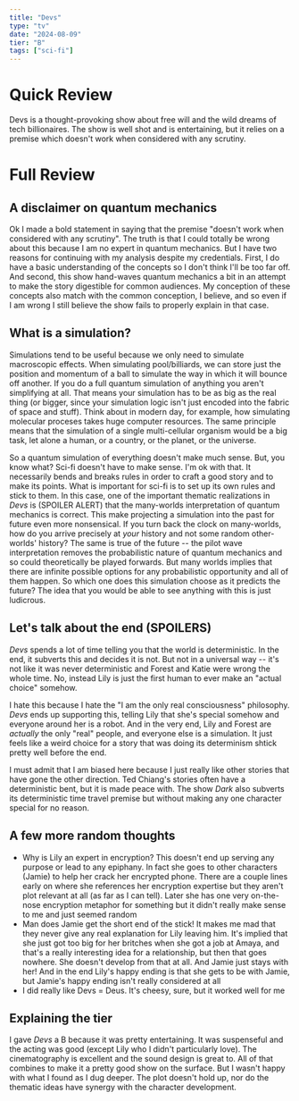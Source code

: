 ```yaml
---
title: "Devs"
type: "tv"
date: "2024-08-09"
tier: "B"
tags: ["sci-fi"]
---
```


# Quick Review
Devs is a thought-provoking show about free will and the wild dreams of tech billionaires. The show is well shot and is entertaining, but it relies on a premise which doesn't work when considered with any scrutiny.

# Full Review
## A disclaimer on quantum mechanics
Ok I made a bold statement in saying that the premise "doesn't work when considered with any scrutiny". The truth is that I could totally be wrong about this because I am no expert in quantum mechanics. But I have two reasons for continuing with my analysis despite my credentials. First, I do have a basic understanding of the concepts so I don't think I'll be too far off. And second, this show hand-waves quantum mechanics a bit in an attempt to make the story digestible for common audiences. My conception of these concepts also match with the common conception, I believe, and so even if I am wrong I still believe the show fails to properly explain in that case.

## What is a simulation?
Simulations tend to be useful because we only need to simulate macroscopic effects. When simulating pool/billiards, we can store just the position and momentum of a ball to simulate the way in which it will bounce off another. If you do a full quantum simulation of anything you aren't simplifying at all. That means your simulation has to be as big as the real thing (or bigger, since your simulation logic isn't just encoded into the fabric of space and stuff). Think about in modern day, for example, how simulating molecular proceses takes huge computer resources. The same principle means that the simulation of a single multi-cellular organism would be a big task, let alone a human, or a country, or the planet, or the universe.

So a quantum simulation of everything doesn't make much sense. But, you know what? Sci-fi doesn't have to make sense. I'm ok with that. It necessarily bends and breaks rules in order to craft a good story and to make its points. What is important for sci-fi is to set up its own rules and stick to them. In this case, one of the important thematic realizations in _Devs_ is (SPOILER ALERT) that the many-worlds interpretation of quantum mechanics is correct. This make projecting a simulation into the past for future even more nonsensical. If you turn back the clock on many-worlds, how do you arrive precisely at _your_ history and not some random other-worlds' history? The same is true of the future -- the pilot wave interpretation removes the probabilistic nature of quantum mechanics and so could theoretically be played forwards. But many worlds implies that there are infinite possible options for any probabilistic opportunity and all of them happen. So which one does this simulation choose as it predicts the future? The idea that you would be able to see anything with this is just ludicrous.

## Let's talk about the end (SPOILERS)
_Devs_ spends a lot of time telling you that the world is deterministic. In the end, it subverts this and decides it is not. But not in a universal way -- it's not like it was never deterministic and Forest and Katie were wrong the whole time. No, instead Lily is just the first human to ever make an "actual choice" somehow.

I hate this because I hate the "I am the only real consciousness" philosophy. _Devs_ ends up supporting this, telling Lily that she's special somehow and everyone around her is a robot. And in the very end, Lily and Forest are _actually_ the only "real" people, and everyone else is a simulation. It just feels like a weird choice for a story that was doing its determinism shtick pretty well before the end.

I must admit that I am biased here because I just really like other stories that have gone the other direction. Ted Chiang's stories often have a deterministic bent, but it is made peace with. The show _Dark_ also subverts its deterministic time travel premise but without making any one character special for no reason.

## A few more random thoughts
- Why is Lily an expert in encryption? This doesn't end up serving any purpose or lead to any epiphany. In fact she goes to other characters (Jamie) to help her crack her encrypted phone. There are a couple lines early on where she references her encryption expertise but they aren't plot relevant at all (as far as I can tell). Later she has one very on-the-nose encryption metaphor for something but it didn't really make sense to me and just seemed random
- Man does Jamie get the short end of the stick! It makes me mad that they never give any real explanation for Lily leaving him. It's implied that she just got too big for her britches when she got a job at Amaya, and that's a really interesting idea for a relationship, but then that goes nowhere. She doesn't develop from that at all. And Jamie just stays with her! And in the end Lily's happy ending is that she gets to be with Jamie, but Jamie's happy ending isn't really considered at all
- I did really like Devs = Deus. It's cheesy, sure, but it worked well for me

## Explaining the tier
I gave _Devs_ a B because it was pretty entertaining. It was suspenseful and the acting was good (except Lily who I didn't particularly love). The cinematography is excellent and the sound design is great to. All of that combines to make it a pretty good show on the surface. But I wasn't happy with what I found as I dug deeper. The plot doesn't hold up, nor do the thematic ideas have synergy with the character development.